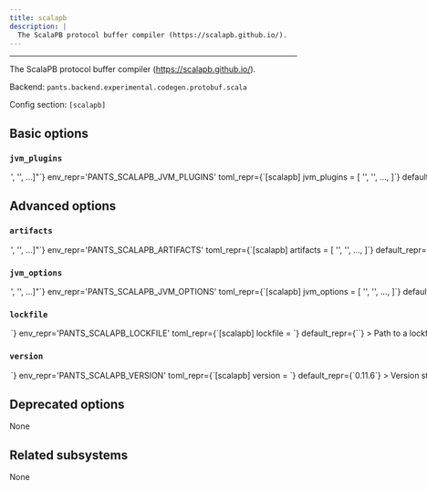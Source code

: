 ```yaml
---
title: scalapb
description: |
  The ScalaPB protocol buffer compiler (https://scalapb.github.io/).
---
```



---

The ScalaPB protocol buffer compiler (https://scalapb.github.io/).

Backend: <span className="color--primary">`pants.backend.experimental.codegen.protobuf.scala`</span>

Config section: <span className="color--primary">`[scalapb]`</span>

<span className={styles.options}>

## Basic options

### `jvm_plugins`

<Option
  cli_repr={`--scalapb-jvm-plugins="['<str>', '<str>', ...]"`}
  env_repr='PANTS_SCALAPB_JVM_PLUGINS'
  toml_repr={`[scalapb]
jvm_plugins = [
    '<str>',
    '<str>',
    ...,
]`}
  default_repr={`[]`}
>

A list of JVM-based `protoc` plugins to invoke when generating Scala code from protobuf files. The format for each plugin specifier is `NAME=ARTIFACT` where NAME is the name of the plugin and ARTIFACT is either the address of a `jvm_artifact` target or the colon-separated Maven coordinate for the plugin&#x27;s jar artifact.

For example, to invoke the fs2-grpc protoc plugin, the following option would work: `--scalapb-jvm-plugins=fs2=org.typelevel:fs2-grpc-codegen_2.12:2.3.1`. (Note: you would also need to set `--scalapb-runtime-dependencies` appropriately to include the applicable runtime libraries for your chosen protoc plugins.)

</Option>

## Advanced options

### `artifacts`

<Option
  cli_repr={`--scalapb-artifacts="['<str>', '<str>', ...]"`}
  env_repr='PANTS_SCALAPB_ARTIFACTS'
  toml_repr={`[scalapb]
artifacts = [
    '<str>',
    '<str>',
    ...,
]`}
  default_repr={`[\n  "com.thesamet.scalapb:scalapbc_2.13:{version}"\n]`}
>

Artifact requirements for this tool using specified as either the address of a `jvm_artifact` target or, alternatively, as a colon-separated Maven coordinates (e.g., `group:name:version`). For Maven coordinates, the string `{version}` version will be substituted with the value of the `[scalapb].version` option.

</Option>

### `jvm_options`

<Option
  cli_repr={`--scalapb-jvm-options="['<str>', '<str>', ...]"`}
  env_repr='PANTS_SCALAPB_JVM_OPTIONS'
  toml_repr={`[scalapb]
jvm_options = [
    '<str>',
    '<str>',
    ...,
]`}
  default_repr={`[]`}
>

List of JVM options to pass to `scalapb` JVM processes.

Options set here will be added to those set in `[jvm].global_options`. Please check the documentation for the `jvm` subsystem to see what values are accepted here.

</Option>

### `lockfile`

<Option
  cli_repr={`--scalapb-lockfile=<str>`}
  env_repr='PANTS_SCALAPB_LOCKFILE'
  toml_repr={`[scalapb]
lockfile = <str>`}
  default_repr={`<default>`}
>

Path to a lockfile used for installing the tool.

Set to the string `<default>` to use a lockfile provided by Pants, so long as you have not changed the `--version` option. See https://github.com/pantsbuild/pants/blob/release_2.21.0.dev4/src/python/pants/backend/codegen/protobuf/scala/scalapbc.default.lockfile.txt for the default lockfile contents.

To use a custom lockfile, set this option to a file path relative to the build root, then run `pants jvm-generate-lockfiles --resolve=scalapb`.

</Option>

### `version`

<Option
  cli_repr={`--scalapb-version=<str>`}
  env_repr='PANTS_SCALAPB_VERSION'
  toml_repr={`[scalapb]
version = <str>`}
  default_repr={`0.11.6`}
>

Version string for the tool. This is available for substitution in the `[scalapb].artifacts` option by including the string `{version}`.

</Option>

## Deprecated options

None

## Related subsystems

None

</span>
